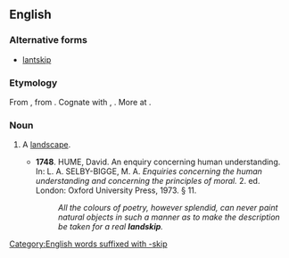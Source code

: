 ==English==

===Alternative forms===
* [[lantskip]]

===Etymology===
From {{etyl|enm|en}} {{m|enm|*landschippe}}, from {{etyl|ang|en}} {{m|ang|landscipe||region, district}}. Cognate with {{cog|sco|landskip}}, {{m|sco|landskipe||landscape}}. More at {{l|en|landscape}}.

===Noun===
{{en-noun}}

# {{lb|en|rare|obsolete|or|regional}} A [[landscape]].
#* '''1748'''. HUME, David. An enquiry concerning human understanding. In: L. A. SELBY-BIGGE, M. A. ''Enquiries concerning the human understanding and concerning the principles of moral.'' 2. ed. London: Oxford University Press, 1973. § 11.
#*: ''All the colours of poetry, however splendid, can never paint natural objects in such a manner as to make the description be taken for a real '''landskip'''.''

[[Category:English words suffixed with -skip]]